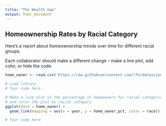 ```yaml
---
title: "The Wealth Gap"
output: html_document
---
```


## Homeownership Rates by Racial Category

Here's a report about homeownership trends over time for different racial groups.

Each collaborator should make a different change -- make a line plot, add color, or hide the code.

```r
home_owner <- read.csv('https://raw.githubusercontent.com/rfordatascience/tidytuesday/master/data/2021/2021-02-09/home_owner.csv')

# Load library
# Your code here

# Make a line plot of the percentage of homeowners for racial categories over time
# and color the plot by racial category
ggplot(data = home_owner) + 
  geom_line(mapping = aes(x = year, y = home_owner_pct, color = race))

# Your code here
```
